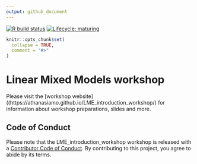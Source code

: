 ```yaml
---
output: github_document
---
```


<!-- badges: start -->
[![R build status](https://github.com/Athanasiamo/LME_introduction_workshop/workflows/R-CMD-check/badge.svg)](https://github.com/Athanasiamo/LME_introduction_workshop/actions)
[![Lifecycle: maturing](https://img.shields.io/badge/lifecycle-maturing-blue.svg)](https://www.tidyverse.org/lifecycle/#maturing)
<!-- badges: end -->

```r
knitr::opts_chunk$set(
  collapse = TRUE,
  comment = "#>"
)
```
# Linear Mixed Models workshop 

Please visit the [workshop website]((https://athanasiamo.github.io/LME_introduction_workshop/) for information about workshop preparations, slides and more.

## Code of Conduct

Please note that the LME_introduction_workshop workshop is released with a [Contributor Code of Conduct](https://contributor-covenant.org/version/2/0/CODE_OF_CONDUCT.html). By contributing to this project, you agree to abide by its terms.
